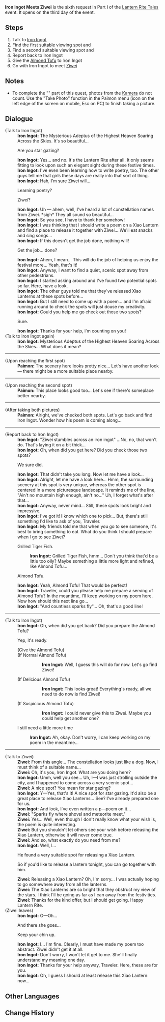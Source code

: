 {{Quest Infobox
|id            = 41333
|image         = 
|type          = World
|event_name    = Lantern Rite Tales
|summary       = Iron Ingot asks the Traveler to check a couple of spots suitable to release a Xiao Lantern and some Almond Tofu to give to Ziwei. However, when she hears about the Xiao Lantern releasing, she excuses herself wanting to find a place away from the festivities and leaves. Iron Ingot is still positive after the rejection as he releases his lantern.
|requirement   = Complete [[City of Chores]]
|startLocation = [[Dunyu Ruins]], [[Liyue]]
|prev          = 
|next          = 
|exp           = 
|mora          = 20,000
|primogems     = 30
|other         = {{Card|Festive Fever (Lantern Rite)|100}}
|characters    = Iron Ingot; Paimon; Traveler; Ziwei
|region        = Liyue
|area          = Lisha
}}
'''Iron Ingot Meets Ziwei''' is the sixth request in Part I of the [[Lantern Rite Tales]] event. It opens on the third day of the event.

==Steps==
# Talk to [[Iron Ingot]]
# Find the first suitable viewing spot and {{Color|buzzword|take a picture}}
# Find a second suitable viewing spot and {{Color|buzzword|take a picture}}
# Report back to Iron Ingot
# Give the [[Almond Tofu]] to Iron Ingot
# Go with Iron Ingot to meet [[Ziwei]]

==Notes==
* To complete the "{{Color|buzzword|take a picture}}" part of this quest, photos from the [[Kamera]] do not count. Use the "Take Photo" function in the Paimon menu (icon on the left edge of the screen on mobile, Esc on PC) to finish taking a picture.

==Dialogue==
{{Quest Description|Iron Ingot from [[Liyue Harbor]] seems to be troubled about something...}}
{{Dialogue start}}
;(Talk to Iron Ingot)
:'''Iron Ingot:''' The Mysterious Adeptus of the Highest Heaven Soaring Across the Skies. It's so beautiful...
:{{DIcon}} Are you star gazing?
:'''Iron Ingot:''' Yes... and no. It's the Lantern Rite after all. It only seems fitting to look upon such an elegant sight during these festive times.
:'''Iron Ingot:''' I've even been learning how to write poetry, too. The other guys tell me that girls these days are really into that sort of thing.
:'''Iron Ingot:''' Hah, I'm sure Ziwei will...
:{{DIcon}} Learning poetry?
:{{DIcon}} Ziwei?
:'''Iron Ingot:''' Uh &mdash; ahem, well, I've heard a lot of constellation names from Ziwei. *sigh* They all sound so beautiful...
:'''Iron Ingot:''' So you see, I have to thank her somehow!
:'''Iron Ingot:''' I was thinking that I should write a poem on a Xiao Lantern and find a place to release it together with Ziwei... We'll eat snacks and sing songs...
:'''Iron Ingot:''' If this doesn't get the job done, nothing will!
:{{DIcon}} Get the job... done?
:'''Iron Ingot:''' Ahem, I mean... This will do the job of helping us enjoy the festival more... Yeah, that's it!
:'''Iron Ingot:''' Anyway, I want to find a quiet, scenic spot away from other pedestrians.
:'''Iron Ingot:''' I started asking around and I've found two potential spots so far. Here, have a look.
:'''Iron Ingot:''' The other guys told me that they've released Xiao Lanterns at these spots before...
:'''Iron Ingot:''' But I still need to come up with a poem... and I'm afraid running around to check the spots will just douse my creativity.
:'''Iron Ingot:''' Could you help me go check out those two spots?
:{{DIcon}} Sure.
:'''Iron Ingot:''' Thanks for your help, I'm counting on you!
;(Talk to Iron Ingot again)
:'''Iron Ingot:''' Mysterious Adeptus of the Highest Heaven Soaring Across the Skies... What does it mean?
----
;(Upon reaching the first spot)
:'''Paimon:''' The scenery here looks pretty nice... Let's have another look &mdash; there might be a more suitable place nearby.
----
;(Upon reaching the second spot)
:'''Paimon:''' This place looks good too... Let's see if there's someplace better nearby.
----
;(After taking both pictures)
:'''Paimon:''' Alright, we've checked both spots. Let's go back and find Iron Ingot. Wonder how his poem is coming along...
----
;(Report back to Iron Ingot)
:'''Iron Ingot:''' "Ziwei stumbles across an iron ingot" ...No, no, that won't do. That's laying it on a bit thick...
:'''Iron Ingot:''' Oh, when did you get here? Did you check those two spots?
:{{DIcon}} We sure did.
:'''Iron Ingot:''' That didn't take you long. Now let me have a look...
:'''Iron Ingot:''' Alright, let me have a look here... Hmm, the surrounding scenery at this spot is very unique, whereas the other spot is centered in a more picturesque landscape. It reminds me of the line, "Ain't no mountain high enough, ain't no..." Uh, I forget what's after that...
:'''Iron Ingot:''' Anyway, never mind... Still, these spots look bright and impressive.
:'''Iron Ingot:''' I've got it! I know which one to pick... But, there's still something I'd like to ask of you, Traveler.
:'''Iron Ingot:''' My friends told me that when you go to see someone, it's best to bring something to eat. What do you think I should prepare when I go to see Ziwei?
:{{DIcon}} Grilled Tiger Fish.
::'''Iron Ingot:''' Grilled Tiger Fish, hmm... Don't you think that'd be a little too oily? Maybe something a little more light and refined, like Almond Tofu...
:{{DIcon}} Almond Tofu.
:'''Iron Ingot:''' Yeah, Almond Tofu! That would be perfect!
:'''Iron Ingot:''' Traveler, could you please help me prepare a serving of Almond Tofu? In the meantime, I'll keep working on my poem here. Now how should this next line go...
:'''Iron Ingot:''' "And countless sparks fly"... Oh, that's a good line!
----
;(Talk to Iron Ingot)
:'''Iron Ingot:''' Oh, when did you get back? Did you prepare the Almond Tofu?
:{{DIcon}} Yep, it's ready.
:;(Give the Almond Tofu)
:;(If Normal Almond Tofu)
:::'''Iron Ingot:''' Well, I guess this will do for now. Let's go find Ziwei!
:;(If Delicious Almond Tofu)
:::'''Iron Ingot:''' This looks great! Everything's ready, all we need to do now is find Ziwei!
:;(If Suspicious Almond Tofu)
:::'''Iron Ingot:''' I could never give this to Ziwei. Maybe you could help get another one?
:{{DIcon}} I still need a little more time
::'''Iron Ingot:''' Ah, okay. Don't worry, I can keep working on my poem in the meantime...
----
;(Talk to Ziwei)
:'''Ziwei:''' From this angle... The constellation looks just like a dog. Now, I must think of a suitable name...
:'''Ziwei:''' Oh, it's you, Iron Ingot. What are you doing here?
:'''Iron Ingot:''' Umm, well you see... Uh, I&mdash;I was just strolling outside the city, and I happened to come across a very scenic spot...
:'''Ziwei:''' A nice spot? You mean for star gazing?
:'''Iron Ingot:''' Y&mdash;Yes, that's it! A nice spot for star gazing. It'd also be a great place to release Xiao Lanterns... See? I've already prepared one for us.
:'''Iron Ingot:''' And look, I've even written a p&mdash;poem on it...
:'''Ziwei:''' "Sparks fly where shovel and meteorite meet."
:'''Ziwei:''' Yes... Well, even though I don't really know what your wish is, the poem is quite interesting.
:'''Ziwei:''' But you shouldn't let others see your wish before releasing the Xiao Lantern, otherwise it will never come true.
:'''Ziwei:''' And so, what exactly do you need from me?
:'''Iron Ingot:''' Well, I...
:{{DIcon}} He found a very suitable spot for releasing a Xiao Lantern.
:{{DIcon}} So if you'd like to release a lantern tonight, you can go together with him.
:'''Ziwei:''' Releasing a Xiao Lantern? Oh, I'm sorry... I was actually hoping to go somewhere away from all the lanterns.
:'''Ziwei:''' The Xiao Lanterns are so bright that they obstruct my view of the stars. I think I'll be going as far as I can away from the festivities.
:'''Ziwei:''' Thanks for the kind offer, but I should get going. Happy Lantern Rite.
;(Ziwei leaves)
:'''Iron Ingot:''' O&mdash;Oh...
:{{DIcon}} And there she goes...
:{{DIcon}} Keep your chin up.
:'''Iron Ingot:''' I... I'm fine. Clearly, I must have made my poem too abstract. Ziwei didn't get it at all.
:'''Iron Ingot:''' Don't worry, I won't let it get to me. She'll finally understand my meaning one day.
:'''Iron Ingot:''' Thanks for your help anyway, Traveler. Here, these are for you.
:'''Iron Ingot:''' Oh, I guess I should at least release this Xiao Lantern now...
{{Dialogue end}}

==Other Languages==
{{Other Languages
|en      = Iron Ingot Meets Ziwei
|zhs     = 铁块紫微一相逢…
|zhs_rm  = Tiěkuài Zǐwēi Yī Xiāngféng...
|zht     = 鐵塊紫微一相逢…
|zht_rm  = Tiěkuài Zǐwéi Yī Xiāngféng...
|zh_tl   = The Chance Meeting of Iron Ingot and Ziwei
|ja      = 鉄塊と紫微がめぐり逢い…
|ja_rm   = Tekkai to Shibi ga Meguri-ai...{{Assumed}}
|ja_tl   = The Chance Meeting of Iron Ingot and Ziwei
|ko      = {{tt|철|鐵}}괘아와 {{tt|자미|紫微}}가 만나…
|ko_rm   = Cheolgwae-a-wa Jami-ga Manna...
|ko_tl   = Iron Ingot and Ziwei Met Each other...
|es      = Fierro y Ziwei, cuando están lado a lado...
|es_tl   = Iron and Ziwei, When They're Side by Side
|fr      = Tentative de tête-à-tête
|fr_tl   = Attempt of a One-to-One Discussion
|ru      = Цзы Вэй с Куаем повстречалась...
|ru_tl   = 
|th      = Iron Ingot ได้เจอกับ Ziwei...
|th_rm   = Iron Ingot dai choe kap Ziwei...
|th_tl   = 
|vi      = Iron Ingot và Ziwei vừa gặp gỡ...
|vi_tl   = 
|de      = Klotz trifft Ziwei
|de_tl   = Chunk meets Ziwei
|id      = Iron Ingot Bertemu Ziwei
|id_tl   = Iron Ingot Meets Ziwei
|pt      = Quando Ferro e Ziwei se encontram...
|pt_tl   = 
}}

==Change History==
{{Change History|1.3}}
